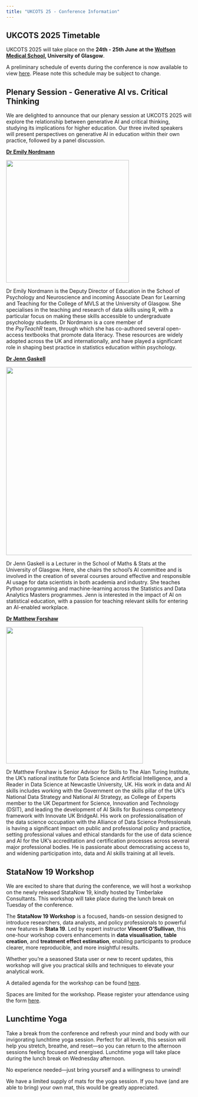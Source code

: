 ```yaml
---
title: "UKCOTS 25 - Conference Information"
---
```


## **UKCOTS 2025 Timetable**

UKCOTS 2025 will take place on the **24th - 25th June** **at the [Wolfson Medical School](https://www.gla.ac.uk/myglasgow/estates/timetabling/roomphotos/wolfsonmed/), University of Glasgow**.

A preliminary schedule of events during the conference is now available to view [here](supporting/Timetable.pdf). Please note this schedule may be subject to change.

## **Plenary Session - Generative AI vs. Critical Thinking**

We are delighted to announce that our plenary session at UKCOTS 2025 will explore the relationship between generative AI and critical thinking, studying its implications for higher education. Our three invited speakers will present perspectives on generative AI in education within their own practice, followed by a panel discussion.

[**Dr Emily Nordmann**](https://www.gla.ac.uk/schools/psychologyneuroscience/staff/emilynordmann/)

![](images/Emily.jpg){fig-align="left" width="333"}

Dr Emily Nordmann is the Deputy Director of Education in the School of Psychology and Neuroscience and incoming Associate Dean for Learning and Teaching for the College of MVLS at the University of Glasgow. She specialises in the teaching and research of data skills using R, with a particular focus on making these skills accessible to undergraduate psychology students. Dr Nordmann is a core member of the *PsyTeachR* team, through which she has co-authored several open-access textbooks that promote data literacy. These resources are widely adopted across the UK and internationally, and have played a significant role in shaping best practice in statistics education within psychology.

[**Dr Jenn Gaskell**](https://www.gla.ac.uk/schools/mathematicsstatistics/staff/jennifergaskell/#)

![](images/Jenn.jpg){width="511"}

Dr Jenn Gaskell is a Lecturer in the School of Maths & Stats at the University of Glasgow. Here, she chairs the school’s AI committee and is involved in the creation of several courses around effective and responsible AI usage for data scientists in both academia and industry. She teaches Python programming and machine-learning across the Statistics and Data Analytics Masters programmes. Jenn is interested in the impact of AI on statistical education, with a passion for teaching relevant skills for entering an AI-enabled workplace. 

[**Dr Matthew Forshaw**](https://www.ncl.ac.uk/computing/staff/profile/matthewforshaw.html)

![](images/Matt.jpg){width="371"}

Dr Matthew Forshaw is Senior Advisor for Skills to The Alan Turing Institute, the UK's national institute for Data Science and Artificial Intelligence, and a Reader in Data Science at Newcastle University, UK. His work in data and AI skills includes working with the Government on the skills pillar of the UK's National Data Strategy and National AI Strategy, as College of Experts member to the UK Department for Science, Innovation and Technology (DSIT), and leading the development of AI Skills for Business competency framework with Innovate UK BridgeAI. His work on professionalisation of the data science occupation with the Alliance of Data Science Professionals is having a significant impact on public and professional policy and practice, setting professional values and ethical standards for the use of data science and AI for the UK's accreditation and certification processes across several major professional bodies. He is passionate about democratising access to, and widening participation into, data and AI skills training at all levels.

## **StataNow 19 Workshop**

We are excited to share that during the conference, we will host a workshop on the newly released StataNow 19, kindly hosted by Timberlake Consultants. This workshop will take place during the lunch break on Tuesday of the conference.

The **StataNow 19 Workshop** is a focused, hands-on session designed to introduce researchers, data analysts, and policy professionals to powerful new features in **Stata 19**. Led by expert instructor **Vincent O’Sullivan**, this one-hour workshop covers enhancements in **data visualisation**, **table creation**, and **treatment effect estimation**, enabling participants to produce clearer, more reproducible, and more insightful results.

Whether you're a seasoned Stata user or new to recent updates, this workshop will give you practical skills and techniques to elevate your analytical work.

A detailed agenda for the workshop can be found [here](supporting/StataNow_Workshop.pdf).

Spaces are limited for the workshop. Please register your attendance using the form [here](https://form.jotform.com/251463174073353).

## **Lunchtime Yoga**

Take a break from the conference and refresh your mind and body with our invigorating lunchtime yoga session. Perfect for all levels, this session will help you stretch, breathe, and reset—so you can return to the afternoon sessions feeling focused and energised. Lunchtime yoga will take place during the lunch break on Wednesday afternoon.

No experience needed—just bring yourself and a willingness to unwind!

We have a limited supply of mats for the yoga session. If you have (and are able to bring) your own mat, this would be greatly appreciated.